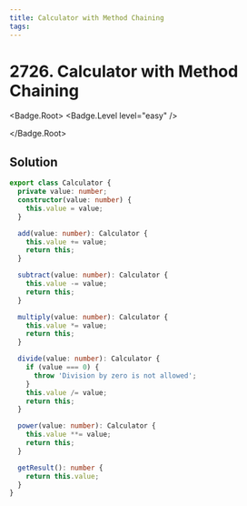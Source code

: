 ```yaml
---
title: Calculator with Method Chaining
tags:
---
```


# 2726. Calculator with Method Chaining

<Badge.Root>
<Badge.Level level="easy" />

</Badge.Root>

## Solution

```typescript filename="solution.ts" copy
export class Calculator {
  private value: number;
  constructor(value: number) {
    this.value = value;
  }

  add(value: number): Calculator {
    this.value += value;
    return this;
  }

  subtract(value: number): Calculator {
    this.value -= value;
    return this;
  }

  multiply(value: number): Calculator {
    this.value *= value;
    return this;
  }

  divide(value: number): Calculator {
    if (value === 0) {
      throw 'Division by zero is not allowed';
    }
    this.value /= value;
    return this;
  }

  power(value: number): Calculator {
    this.value **= value;
    return this;
  }

  getResult(): number {
    return this.value;
  }
}
```

<ProblemLink
  codingSite="leetcode"
  href="https://leetcode.com/problems/calculator-with-method-chaining"
  title="Calculator with Method Chaining"
/>
